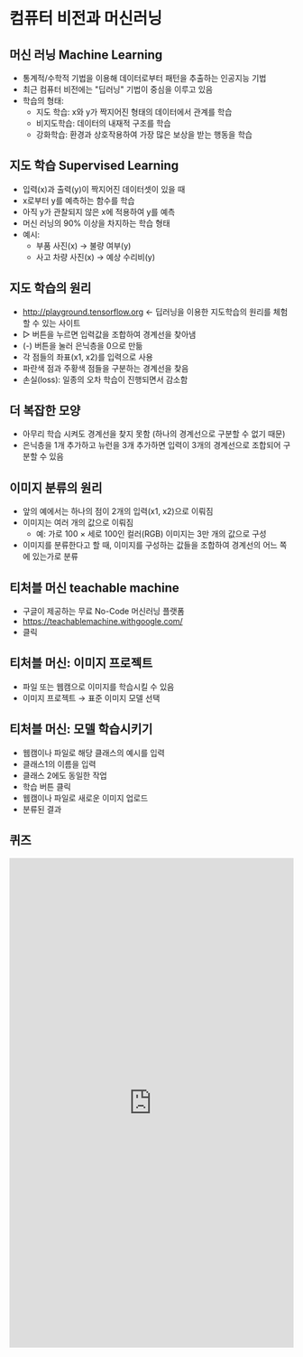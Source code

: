 # 컴퓨터 비전과 머신러닝

## 머신 러닝 Machine Learning
*   통계적/수학적 기법을 이용해 데이터로부터 패턴을 추출하는 인공지능 기법
*   최근 컴퓨터 비전에는 "딥러닝" 기법이 중심을 이루고 있음
*   학습의 형태:
    *   지도 학습: x와 y가 짝지어진 형태의 데이터에서 관계를 학습
    *   비지도학습: 데이터의 내재적 구조를 학습
    *   강화학습: 환경과 상호작용하여 가장 많은 보상을 받는 행동을 학습

## 지도 학습 Supervised Learning
*   입력(x)과 출력(y)이 짝지어진 데이터셋이 있을 때
*   x로부터 y를 예측하는 함수를 학습
*   아직 y가 관찰되지 않은 x에 적용하여 y를 예측
*   머신 러닝의 90% 이상을 차지하는 학습 형태
*   예시:
    *   부품 사진(x) → 불량 여부(y)
    *   사고 차량 사진(x) → 예상 수리비(y)

## 지도 학습의 원리
*   http://playground.tensorflow.org ← 딥러닝을 이용한 지도학습의 원리를 체험할 수 있는 사이트
*   ▷ 버튼을 누르면 입력값을 조합하여 경계선을 찾아냄
*   (-) 버튼을 눌러 은닉층을 0으로 만듦
*   각 점들의 좌표(x1, x2)를 입력으로 사용
*   파란색 점과 주황색 점들을 구분하는 경계선을 찾음
*   손실(loss): 일종의 오차 학습이 진행되면서 감소함

## 더 복잡한 모양
*   아무리 학습 시켜도 경계선을 찾지 못함 (하나의 경계선으로 구분할 수 없기 때문)
*   은닉층을 1개 추가하고 뉴런을 3개 추가하면 입력이 3개의 경계선으로 조합되어 구분할 수 있음

## 이미지 분류의 원리
*   앞의 예에서는 하나의 점이 2개의 입력(x1, x2)으로 이뤄짐
*   이미지는 여러 개의 값으로 이뤄짐
    *   예: 가로 100 &times; 세로 100인 컬러(RGB) 이미지는 3만 개의 값으로 구성
*   이미지를 분류한다고 할 때, 이미지를 구성하는 값들을 조합하여 경계선의 어느 쪽에 있는가로 분류

## 티처블 머신 teachable machine
*   구글이 제공하는 무료 No-Code 머신러닝 플랫폼
*   https://teachablemachine.withgoogle.com/
*   클릭

## 티처블 머신: 이미지 프로젝트
*   파일 또는 웹캠으로 이미지를 학습시킬 수 있음
*   이미지 프로젝트 → 표준 이미지 모델 선택

## 티처블 머신: 모델 학습시키기
*   웹캠이나 파일로 해당 클래스의 예시를 입력
*   클래스1의 이름을 입력
*   클래스 2에도 동일한 작업
*   학습 버튼 클릭
*   웹캠이나 파일로 새로운 이미지 업로드
*   분류된 결과

## 퀴즈

<iframe src="https://tally.so/embed/w2YzZb?alignLeft=1&hideTitle=1&transparentBackground=1&dynamicHeight=1" loading="lazy" width="100%" height="867" frameborder="0" marginheight="0" marginwidth="0" title="[CV] 머신러닝"></iframe>